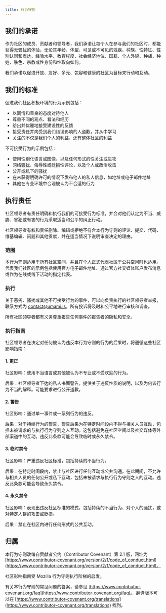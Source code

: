 ```yaml
---
title: 行为守则
---
```


## 我们的承诺

作为社区的成员、贡献者和领导者，我们承诺让每个人在参与我们的社区时，都能获得无骚扰的体验，无论其年龄、体型、可见或不可见的残疾、种族、性特征、性别认同和表达、经验水平、教育程度、社会经济地位、国籍、个人外貌、种族、种姓、肤色、宗教或性身份和性取向如何。

我们承诺以促进开放、友好、多元、包容和健康的社区为目标来行动和互动。

## 我们的标准

促进我们社区积极环境的行为示例包括：

- 以同情和善良的态度对待他人
- 尊重不同的观点、看法和经历
- 给出并优雅地接受建设性的反馈
- 接受责任并向受到我们错误影响的人道歉，并从中学习
- 关注的不仅是我们个人的利益，还有整体社区的利益

不可接受行为的示例包括：

- 使用性别化语言或图像，以及任何形式的性关注或进攻
- 网络骚扰、侮辱性或贬损性评论，以及个人或政治攻击
- 公开或私下的骚扰
- 在未获得明确许可的情况下发布他人的私人信息，如地址或电子邮件地址
- 其他在专业环境中合理被认为不合适的行为

## 执行责任

社区领导者有责任明确和执行我们的可接受行为标准，并会对他们认定为不当、威胁、冒犯或有害的行为采取适当和公平的纠正行动。

社区领导者有权和责任删除、编辑或拒绝不符合本行为守则的评论、提交、代码、维基编辑、问题和其他贡献，并在适当情况下说明审查决定的理由。

### 范围

本行为守则适用于所有社区空间，并且在个人正式代表社区于公共空间时也适用。代表我们社区的示例包括使用官方电子邮件地址、通过官方社交媒体账户发布消息或作为在线或线下活动的指定代表。

### 执行

关于恶劣、骚扰或其他不可接受行为的事件，可以向负责执行的社区领导者举报，联系方式为 [contact@umami.is](mailto:contact@umami.is)。所有投诉将及时和公平地进行审核和调查。

所有社区领导者都有义务尊重报告任何事件的报告者的隐私和安全。

### 执行指南

社区领导者在决定对任何被认为违反本行为守则的行为的后果时，将遵循这些社区影响指南：

#### 1. 更正

社区影响：使用不当语言或其他被认为不专业或不受欢迎的行为。

后果：社区领导者下达的私人书面警告，提供关于违反性质的说明，以及为何该行为不当的解释。可能要求进行公开道歉。

#### 2. 警告

社区影响：通过单一事件或一系列行为的违反。

后果：对于持续行为的警告，警告后果为在特定时间段内不得与相关人员互动，包括未被请求的与执行行为守则之人互动。这包括避免在社区空间以及社交媒体等外部渠道中的互动。违反此条款可能会导致临时或永久禁令。

#### 3. 临时禁令

社区影响：严重违反社区标准，包括持续的不当行为。

后果：在特定时间段内，禁止与社区进行任何互动或公共沟通。在此期间，不允许与相关人员的任何公开或私下互动，包括未被请求与执行行为守则之人的互动。违反此条款可能会导致永久禁令。

#### 4. 永久禁令

社区影响：表现出违反社区标准的模式，包括持续的不当行为、对个人的骚扰，或对特定人群的攻击或贬损。

后果：禁止在社区内进行任何形式的公共互动。

## 归属

本行为守则改编自贡献者公约（Contributor Covenant）第 2.1 版，网址为 [https://www.contributor-covenant.org/version/2/1/code_of_conduct.html](https://www.contributor-covenant.org/version/2/1/code_of_conduct.html)。

社区影响指南受 Mozilla 行为守则执行阶梯的启发。

有关本行为守则的常见问题的答案，请参见 [https://www.contributor-covenant.org/faq](https://www.contributor-covenant.org/faq)。
翻译版本可以在 [https://www.contributor-covenant.org/translations](https://www.contributor-covenant.org/translations) 找到。